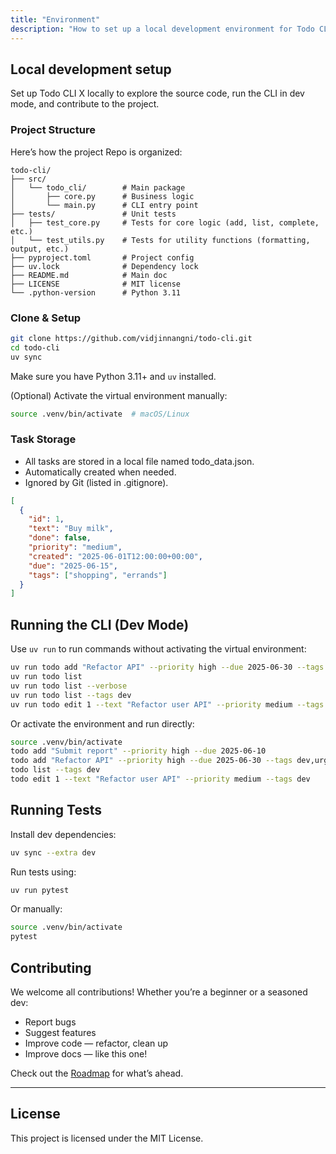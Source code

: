 ```yaml
---
title: "Environment"
description: "How to set up a local development environment for Todo CLI X."
---
```


## Local development setup

Set up Todo CLI X locally to explore the source code, run the CLI in dev mode, and contribute to the project.

### Project Structure

Here’s how the project Repo is organized:

```text
todo-cli/
├── src/
│   └── todo_cli/        # Main package
│       ├── core.py      # Business logic
│       └── main.py      # CLI entry point
├── tests/               # Unit tests
│   ├── test_core.py     # Tests for core logic (add, list, complete, etc.)
│   └── test_utils.py    # Tests for utility functions (formatting, output, etc.)
├── pyproject.toml       # Project config
├── uv.lock              # Dependency lock
├── README.md            # Main doc
├── LICENSE              # MIT license
└── .python-version      # Python 3.11
```

### Clone & Setup

```bash Bash
git clone https://github.com/vidjinnangni/todo-cli.git
cd todo-cli
uv sync
```

<Warning>Make sure you have Python 3.11+ and `uv` installed.</Warning>

(Optional) Activate the virtual environment manually:

```bash Bash
source .venv/bin/activate  # macOS/Linux
```

### Task Storage

- All tasks are stored in a local file named todo_data.json.
- Automatically created when needed.
- Ignored by Git (listed in .gitignore).

```json JSON
[
  {
    "id": 1,
    "text": "Buy milk",
    "done": false,
    "priority": "medium",
    "created": "2025-06-01T12:00:00+00:00",
    "due": "2025-06-15",
    "tags": ["shopping", "errands"]
  }
]
```

## Running the CLI (Dev Mode)

Use `uv run` to run commands without activating the virtual environment:

```bash Bash
uv run todo add "Refactor API" --priority high --due 2025-06-30 --tags dev,urgent
uv run todo list
uv run todo list --verbose
uv run todo list --tags dev
uv run todo edit 1 --text "Refactor user API" --priority medium --tags dev
```

Or activate the environment and run directly:

```bash Bash
source .venv/bin/activate
todo add "Submit report" --priority high --due 2025-06-10
todo add "Refactor API" --priority high --due 2025-06-30 --tags dev,urgent
todo list --tags dev
todo edit 1 --text "Refactor user API" --priority medium --tags dev
```

## Running Tests

Install dev dependencies:

```bash Bash
uv sync --extra dev
```

Run tests using:


```bash bash
uv run pytest
```

Or manually:

```bash bash
source .venv/bin/activate
pytest
```


## Contributing

We welcome all contributions! Whether you’re a beginner or a seasoned dev:

- Report bugs
- Suggest features
- Improve code — refactor, clean up
- Improve docs — like this one!


<Note>Check out the [Roadmap](https://vidjinnangni.notion.site/Todo-CLI-X-Roadmap-207873f9fe5a80f38256eb0b0798e30a) for what’s ahead.</Note>

---

## License

This project is licensed under the MIT License.